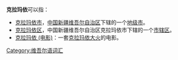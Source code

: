 '''克拉玛依'''可以指：
* [[克拉玛依市|克拉玛依市]]，[[中国|中国]][[新疆维吾尔自治区|新疆维吾尔自治区]]下辖的一个[[地级市|地级市]]。
* [[克拉玛依区|克拉玛依区]]，中国新疆维吾尔自治区克拉玛依市下辖的一个[[市辖区|市辖区]]。
* [[克拉玛依_(电影)|克拉玛依 (电影)]]：一套[[克拉玛依大火|克拉玛依大火]]的电影。

{{Disambiguation|Cat=四字地名译名消歧义}}
[[Category:维吾尔语词汇|Category:维吾尔语词汇]]